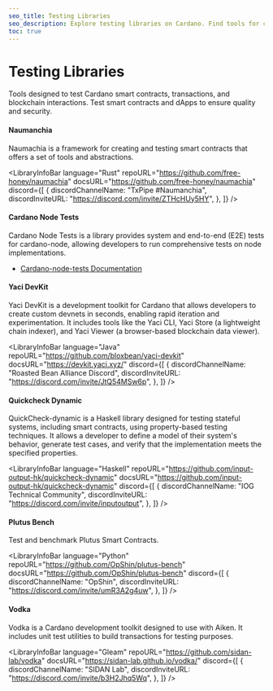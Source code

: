 ```yaml
---
seo_title: Testing Libraries
seo_description: Explore testing libraries on Cardano. Find tools for contract validation, transaction simulation, and speed benchmarking in Rust, Java, Python, and more.
toc: true
---
```



# Testing Libraries

Tools designed to test Cardano smart contracts, transactions, and blockchain interactions. Test smart contracts and dApps to ensure quality and security.

#### Naumanchia

Naumachia is a framework for creating and testing smart contracts that offers a set of tools and abstractions.

<LibraryInfoBar
  language="Rust"
  repoURL="https://github.com/free-honey/naumachia"
  docsURL="https://github.com/free-honey/naumachia"
  discord={[
    {
      discordChannelName: "TxPipe #Naumanchia",
      discordInviteURL: "https://discord.com/invite/ZTHcHUy5HY",
    },
  ]}
/>

#### Cardano Node Tests

Cardano Node Tests is a library provides system and end-to-end (E2E) tests for cardano-node, allowing developers to run comprehensive tests on node implementations.

- [Cardano-node-tests Documentation](https://tests.cardano.intersectmbo.org/)

<LibraryInfoBar
  language="Python"
  repoURL="https://github.com/IntersectMBO/cardano-node-tests"
  docsURL="https://tests.cardano.intersectmbo.org/"
/>

#### Yaci DevKit

Yaci DevKit is a development toolkit for Cardano that allows developers to create custom devnets in seconds, enabling rapid iteration and experimentation. It includes tools like the Yaci CLI, Yaci Store (a lightweight chain indexer), and Yaci Viewer (a browser-based blockchain data viewer).

<LibraryInfoBar
  language="Java"
  repoURL="https://github.com/bloxbean/yaci-devkit"
  docsURL="https://devkit.yaci.xyz/"
  discord={[
    {
      discordChannelName: "Roasted Bean Alliance Discord",
      discordInviteURL: "https://discord.com/invite/JtQ54MSw6p",
    },
  ]}
/>

#### Quickcheck Dynamic

QuickCheck-dynamic is a Haskell library designed for testing stateful systems, including smart contracts, using property-based testing techniques. It allows a developer to define a model of their system's behavior, generate test cases, and verify that the implementation meets the specified properties.

<LibraryInfoBar
  language="Haskell"
  repoURL="https://github.com/input-output-hk/quickcheck-dynamic"
  docsURL="https://github.com/input-output-hk/quickcheck-dynamic"
  discord={[
    {
      discordChannelName: "IOG Technical Community",
      discordInviteURL: "https://discord.com/invite/inputoutput",
    },
  ]}
/>

#### Plutus Bench

Test and benchmark Plutus Smart Contracts.

<LibraryInfoBar
  language="Python"
  repoURL="https://github.com/OpShin/plutus-bench"
  docsURL="https://github.com/OpShin/plutus-bench"
  discord={[
    {
      discordChannelName: "OpShin",
      discordInviteURL: "https://discord.com/invite/umR3A2g4uw",
    },
  ]}
/>

#### Vodka

Vodka is a Cardano development toolkit designed to use with Aiken. It includes unit test utilities to build transactions for testing purposes.

<LibraryInfoBar
  language="Gleam"
  repoURL="https://github.com/sidan-lab/vodka"
  docsURL="https://sidan-lab.github.io/vodka/"
  discord={[
    {
      discordChannelName: "SIDAN Lab",
      discordInviteURL: "https://discord.com/invite/b3H2Jhq5Wq",
    },
  ]}
/>
